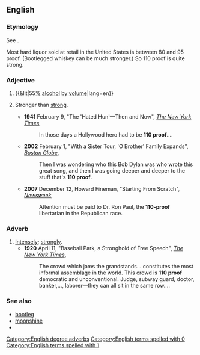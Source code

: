 ==English==

===Etymology===
See {{m|en|proof}}.

Most hard liquor sold at retail in the United States is between 80 and 95 proof. (Bootlegged whiskey can be much stronger.) So 110 proof is quite strong.

===Adjective===
{{en-adj|head=110 [[proof]]|-}}

# {{lb|en|US}} {{&lit|55[[percent|%]] [[alcohol]] by [[volume]]|lang=en}}
# {{lb|en|idiomatic}} Stronger than [[strong]].
#* '''1941''' February 9, "The 'Hated Hun'—Then and Now", ''[[w:The New York Times|The New York Times]]'',<!--Google snippet only; not verified-->
#*: In those days a Hollywood hero had to be '''110 proof'''....
#* '''2002''' February 1, "With a Sister Tour, 'O Brother' Family Expands", ''[[w:Boston Globe|Boston Globe]]'',<!--Google snippet only; not verified-->
#*: Then I was wondering who this Bob Dylan was who wrote this great song, and then I was going deeper and deeper to the stuff that's '''110 proof'''.
#* '''2007''' December 12, Howard Fineman, "Starting From Scratch", [[w:Newsweek|''Newsweek'']],
#*: Attention must be paid to Dr. Ron Paul, the '''110-proof''' libertarian in the Republican race.

===Adverb===
{{en-adv|-|head=110 [[proof]]}}

# [[intensely|Intensely]]; [[strongly]].
#* '''1920''' April 11, "Baseball Park, a Stronghold of Free Speech", ''[[w:The New York Times|The New York Times]]'',
#*: The crowd which jams the grandstands... constitutes the most informal assemblage in the world. This crowd is '''110 proof''' democratic and unconventional. Judge, subway guard, doctor, banker,..., laborer—they can all sit in the same row....

===See also===
* [[bootleg]]
* [[moonshine]]
* {{R:OneLook}}

[[Category:English degree adverbs]]
[[Category:English terms spelled with 0]]
[[Category:English terms spelled with 1]]